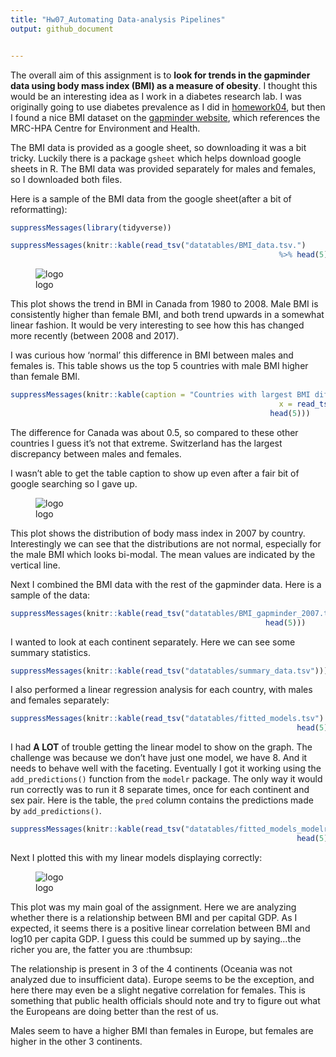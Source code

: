 ```yaml
---
title: "Hw07_Automating Data-analysis Pipelines"
output: github_document


---
```


The overall aim of this assignment is to **look for trends in the gapminder data using body mass index (BMI) as a measure of obesity**. I thought this would be an interesting idea as I work in a diabetes research lab. I was originally going to use diabetes prevalence as I did in [homework04](https://github.com/sepkamal/STAT545-hw-Kamal-Sepehr/blob/master/Hw04/hw04-tidaydata.md), but then I found a nice BMI dataset on the [gapminder website](http://www.gapminder.org/data/), which references the MRC-HPA Centre for Environment and Health.

The BMI data is provided as a google sheet, so downloading it was a bit tricky. Luckily there is a package `gsheet` which helps download google sheets in R. The BMI data was provided separately for males and females, so I downloaded both files.

Here is a sample of the BMI data from the google sheet(after a bit of reformatting):

```r
suppressMessages(library(tidyverse))

suppressMessages(knitr::kable(read_tsv("datatables/BMI_data.tsv.")
															%>% head(5)))

```




![logo](https://raw.githubusercontent.com/sepkamal/STAT545-hw-Kamal-Sepehr/master/Hw07/plots/BMI_plot_canada.jpeg)


This plot shows the trend in BMI in Canada from 1980 to 2008. Male BMI is consistently higher than female BMI, and both trend upwards in a somewhat linear fashion. It would be very interesting to see how this has changed more recently (between 2008 and 2017).

I was curious how 'normal' this difference in BMI between males and females is. This table shows us the top 5 countries with male BMI higher than female BMI.



```r


suppressMessages(knitr::kable(caption = "Countries with largest BMI difference between males and females",
															x = read_tsv("datatables/BMI_sex_differences.tsv") %>%
														  head(5)))
```

The difference for Canada was about 0.5, so compared to these other countries I guess it's not that extreme. Switzerland has the largest discrepancy between males and females.

I wasn't able to get the table caption to show up even after a fair bit of google searching so I gave up.


![logo](https://raw.githubusercontent.com/sepkamal/STAT545-hw-Kamal-Sepehr/master/Hw07/plots/BMI_histogram.jpeg)


This plot shows the distribution of body mass index in 2007 by country. Interestingly we can see that the distributions are not normal, especially for the male BMI which looks bi-modal. The mean values are indicated by the vertical line.


Next I combined the BMI data with the rest of the gapminder data. Here is a sample of the data:


```r
suppressMessages(knitr::kable(read_tsv("datatables/BMI_gapminder_2007.tsv") %>% 
														 head(5)))
```

I wanted to look at each continent separately. Here we can see some summary statistics.

```r
suppressMessages(knitr::kable(read_tsv("datatables/summary_data.tsv")))
```


I also performed a linear regression analysis for each country, with males and females separately:

```r
suppressMessages(knitr::kable(read_tsv("datatables/fitted_models.tsv") %>% 
																head(5)))
```


I had **A LOT** of trouble getting the linear model to show on the graph. The challenge was because we don't have just one model, we have 8. And it needs to behave well with the faceting. Eventually I got it working using the `add_predictions()` function from the `modelr` package. The only way it would run correctly was to run it 8 separate times, once for each continent and sex pair. Here is the table, the `pred` column contains the predictions made by `add_predictions()`.

```r
suppressMessages(knitr::kable(read_tsv("datatables/fitted_models_modelr.tsv") %>% 
																head(5)))
```



Next I plotted this with my linear models displaying correctly:

![logo](https://raw.githubusercontent.com/sepkamal/STAT545-hw-Kamal-Sepehr/master/Hw07/plots/BMI_vs_gdpPercap_plot.jpeg)


This plot was my main goal of the assignment. Here we are analyzing whether there is a relationship between BMI and per capital GDP. As I expected, it seems there is a positive linear correlation between BMI and log10 per capita GDP. I guess this could be summed up by saying...the richer you are, the fatter you are :thumbsup:

The relationship is present in 3 of the 4 continents (Oceania was not analyzed due to insufficient data). Europe seems to be the exception, and here there may even be a slight negative correlation for females. This is something that public health officials should note and try to figure out what the Europeans are doing better than the rest of us.

Males seem to  have a higher BMI than females in Europe, but females are higher in the other 3 continents.


